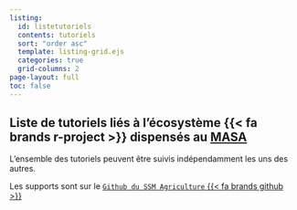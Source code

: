 ```yaml
---
listing:
  id: listetutoriels
  contents: tutoriels
  sort: "order asc"
  template: listing-grid.ejs
  categories: true
  grid-columns: 2
page-layout: full
toc: false
---
```


## Liste de tutoriels liés à l'écosystème {{< fa brands r-project >}} dispensés au [MASA](https://agreste.agriculture.gouv.fr/agreste-web/)

L'ensemble des tutoriels peuvent être suivis indépendamment les uns des autres.

Les supports sont sur le [`Github du SSM Agriculture` {{< fa brands github >}}](https://github.com/SSM-Agriculture)
<br>
<br>

::: {#listetutoriels}
:::